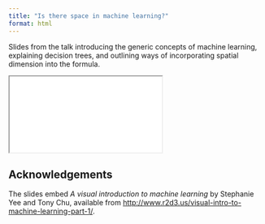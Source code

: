 ```yaml
---
title: "Is there space in machine learning?"
format: html
---
```


<!-- - intro to supervised ML -->

Slides from the talk introducing the generic concepts of machine learning, explaining decision trees, and outlining ways of incorporating spatial dimension into the formula.

```{=html}
<iframe class="slide-deck" src="slides.html"></iframe>
```

## Acknowledgements {.appendix}

The slides embed _A visual introduction to machine learning_ by Stephanie Yee and Tony Chu, available from [http://www.r2d3.us/visual-intro-to-machine-learning-part-1/](http://www.r2d3.us/visual-intro-to-machine-learning-part-1/).